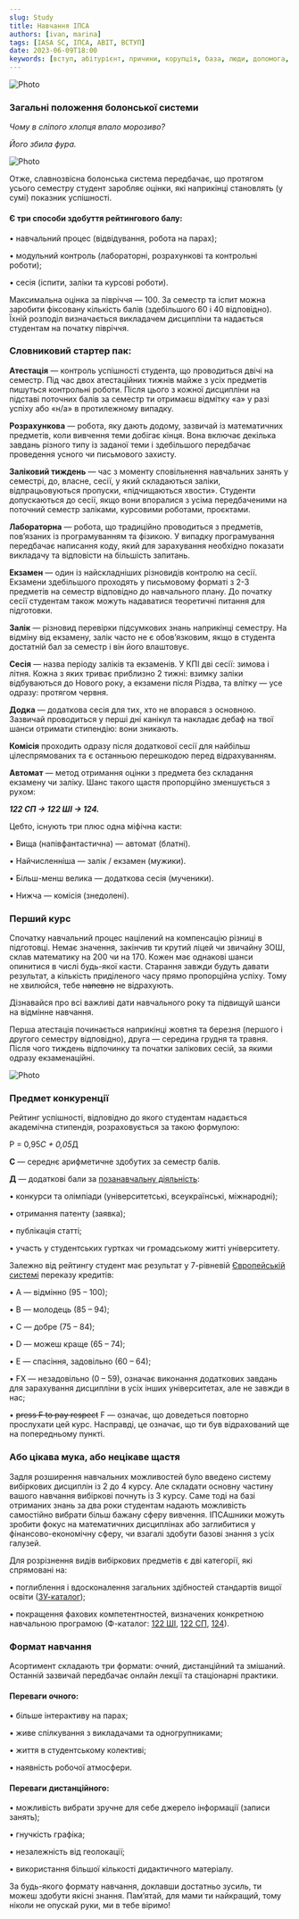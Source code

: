 ```yaml
---
slug: Study
title: Навчання ІПСА
authors: [ivan, marina]
tags: [IASA SC, ІПСА, ABIT, ВСТУП]
date: 2023-06-09T18:00
keywords: [вступ, абітурієнт, причини, корупція, база, люди, допомога, дедлайн, знання, Студрада, робота, можливості]
---
```


![Photo](./title.png)

<!--truncate-->

### Загальні положення болонської системи

_Чому в сліпого хлопця впало морозиво?_

_Його збила фура._

![Photo](./firstphoto.png)

Отже, славнозвісна болонська система передбачає, що протягом усього семестру студент заробляє оцінки, які наприкінці становлять (у сумі) показник успішності.

#### Є три способи здобуття рейтингового балу:

• навчальний процес (відвідування, робота на парах);

• модульний контроль (лабораторні, розрахункові та контрольні роботи);

• сесія (іспити, заліки та курсові роботи).

Максимальна оцінка за півріччя — 100. За семестр та іспит можна заробити фіксовану кількість балів (здебільшого 60 і 40 відповідно). Їхній розподіл визначається викладачем дисципліни та надається студентам на початку півріччя.

### Словниковий стартер пак:

**Атестація** — контроль успішності студента, що проводиться двічі на семестр. Під час двох атестаційних тижнів майже з усіх предметів пишуться контрольні роботи. Після цього з кожної дисципліни на підставі поточних балів за семестр ти отримаєш відмітку «а» у разі успіху або «н/а» в протилежному випадку.

**Розрахункова** — робота, яку дають додому, зазвичай із математичних предметів, коли вивчення теми добігає кінця. Вона включає декілька завдань різного типу із заданої теми і здебільшого передбачає проведення усного чи письмового захисту.

**Заліковий тиждень** — час з моменту сповільнення навчальних занять у семестрі, до, власне, сесії, у який складаються заліки, відпрацьовуються пропуски, «підчищаються хвости». Студенти допускаються до сесії, якщо вони впоралися з усіма передбаченими на поточний семестр заліками, курсовими роботами, проєктами.

**Лабораторна** — робота, що традиційно проводиться з предметів, пов’язаних із програмуванням та фізикою. У випадку програмування передбачає написання коду, який для зарахування необхідно показати викладачу та відповісти на більшість запитань.

**Екзамен** — один із найскладніших різновидів контролю на сесії. Екзамени здебільшого проходять у письмовому форматі  з  2-3 предметів на семестр відповідно до навчального плану. До початку сесії студентам також можуть надаватися теоретичні питання для підготовки.

**Залік** — різновид перевірки підсумкових знань наприкінці семестру. На відміну від екзамену, залік часто не є обов’язковим, якщо в студента достатній бал за семестр і він його влаштовує.

**Сесія** — назва періоду заліків та екзаменів. У КПІ дві сесії: зимова і літня. Кожна з яких триває приблизно 2 тижні: взимку заліки відбуваються до Нового року, а екзамени після Різдва, та влітку — усе одразу: протягом червня.

**Додка** — додаткова сесія для тих, хто не впорався з основною. Зазвичай проводиться у перші дні канікул та накладає дебаф на твої шанси отримати стипендію: вони зникають.

**Комісія** проходить одразу після додаткової сесії для найбільш цілеспрямованих та є останньою перешкодою перед відрахуванням.

**Автомат** — метод отримання оцінки з предмета без складання екзамену чи заліку. Шанс такого щастя пропорційно зменшується з рухом:

**_122 СП -> 122 ШІ -> 124._**

Цебто, існують три плюс одна міфічна касти:

• Вища (напівфантастична) — автомат (блатні).

• Найчисленніша — залік / екзамен (мужики).

• Більш-менш велика — додаткова сесія (мученики).

• Нижча — комісія (знедолені).

### Перший курс

Спочатку навчальний процес націлений на компенсацію різниці в підготовці. Немає значення, закінчив ти крутий ліцей чи звичайну ЗОШ, склав математику на 200 чи на 170. Кожен має однакові шанси опинитися в числі будь-якої касти. Старання завжди будуть давати результат, а кількість приділеного часу прямо пропорційна успіху. Тому не хвилюйся, тебе ~~напевно~~ не відрахують.

Дізнавайся про всі важливі дати навчального року та підвищуй шанси на відмінне навчання.

Перша атестація починається наприкінці жовтня та березня (першого і другого семестру відповідно), друга — середина грудня та травня. Після чого тиждень відпочинку та початки залікових сесій, за якими одразу екзаменаційні.

![Photo](./calendar.jpg)

### Предмет конкуренції

Рейтинг успішності, відповідно до якого студентам надається академічна стипендія, розраховується за такою формулою:

P = 0,95*С + 0,05*Д

**С** — середнє арифметичне здобутих за семестр балів.

**Д** — додаткові бали за [позанавчальну діяльність](https://dnvr.kpi.ua/wp-content/uploads/2021/07/%D0%9D%D0%B0%D0%BA%D0%B0%D0%B7_%E2%84%96%D0%9D%D0%9E%D0%9D_195_2021_%D0%B2%D1%96%D0%B6_13_07_2021_%D0%9F%D1%80%D0%BE_%D0%B2%D0%BD%D0%B5%D1%81%D0%B5%D0%BD%D0%BD%D1%8F_%D0%B7%D0%BC%D1%96%D0%BD_%D0%B4%D0%BE_%D0%BD%D0%B0%D0%BA%D0%B0%D0%B7%D1%83_%D0%B2%D1%96%D0%B4.pdf):

• конкурси та олімпіади (університетські, всеукраїнські, міжнародні);

• отримання патенту (заявка);

• публікація статті;

• участь у студентських гуртках чи громадському житті університету.

Залежно від рейтингу студент має результат у 7-рівневій [Європейській системі](https://uk.wikipedia.org/wiki/%D0%84%D0%B2%D1%80%D0%BE%D0%BF%D0%B5%D0%B9%D1%81%D1%8C%D0%BA%D0%B0_%D0%BA%D1%80%D0%B5%D0%B4%D0%B8%D1%82%D0%BD%D0%B0_%D1%82%D1%80%D0%B0%D0%BD%D1%81%D1%84%D0%B5%D1%80%D0%BD%D0%BE-%D0%BD%D0%B0%D0%BA%D0%BE%D0%BF%D0%B8%D1%87%D1%83%D0%B2%D0%B0%D0%BB%D1%8C%D0%BD%D0%B0_%D1%81%D0%B8%D1%81%D1%82%D0%B5%D0%BC%D0%B0) переказу кредитів:

• A — відмінно (95 – 100);

• В — молодець (85 – 94);

• С — добре (75 – 84);

• D — можеш краще (65 – 74);

• Е — спасіння, задовільно (60 – 64);

• FX — незадовільно (0 – 59), означає виконання додаткових завдань для зарахування дисципліни в усіх інших університетах, але не завжди в нас;

• ~~press F to pay respect~~ F — означає, що доведеться повторно прослухати цей курс. Насправді, це означає, що ти був відрахований ще на попередньому пункті.

### Або цікава мука, або нецікаве щастя

Задля розширення навчальних можливостей було введено систему вибіркових дисциплін із 2 до 4 курсу. Але складати основну частину вашого навчання вибіркові почнуть із 3 курсу. Саме тоді на базі отриманих знань за два роки студентам надають можливість самостійно вибрати більш бажану сферу вивчення. ІПСАшники можуть зробити фокус на математичних дисциплінах або заглибитися у фінансово-економічну сферу, чи взагалі здобути базові знання з усіх галузей.

Для розрізнення видів вибіркових предметів є дві категорії, які спрямовані на:

• поглиблення і вдосконалення загальних здібностей стандартів вищої освіти ([ЗУ-каталог](https://osvita.kpi.ua/sites/default/files/downloads/ZU-Katalog-2022.pdf));

• покращення фахових компетентностей, визначених конкретною навчальною програмою (Ф-каталог: [122 ШІ](https://drive.google.com/file/d/1aUMkrdUWTm_gjHCHnFbLR7EG3E3zE3o2/view?usp=sharing), [122 СП](https://cad.kpi.ua/wp-content/uploads/2023/03/fkat_122_oppb_isoro_2023.pdf), [124](http://mmsa.kpi.ua/sites/default/files/fkat_124_oppb_sau_2023.pdf)).

### Формат навчання

Асортимент складають три формати: очний, дистанційний та змішаний. Останній зазвичай передбачає онлайн лекції та стаціонарні практики.

#### Переваги очного:

• більше інтерактиву на парах;

• живе спілкування з викладачами та одногрупниками;

• життя в студентському колективі;

• наявність робочої атмосфери.

#### Переваги дистанційного:

• можливість вибрати зручне для себе джерело інформації (записи занять);

• гнучкість графіка;

• незалежність від геолокації;

• використання більшої кількості дидактичного матеріалу.

За будь-якого формату навчання, доклавши достатньо зусиль, ти можеш здобути якісні знання. Пам’ятай, для мами ти найкращий, тому ніколи не опускай руки, ми в тебе віримо!

